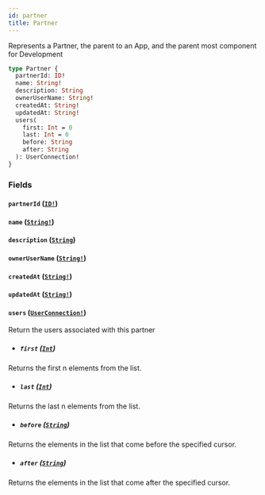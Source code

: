 ```yaml
---
id: partner
title: Partner
---
```


Represents a Partner, the parent to an App, and the parent most component for Development

```graphql
type Partner {
  partnerId: ID!
  name: String!
  description: String
  ownerUserName: String!
  createdAt: String!
  updatedAt: String!
  users(
    first: Int = 0
    last: Int = 0
    before: String
    after: String
  ): UserConnection!
}
```

### Fields

#### `partnerId` ([`ID!`](/developers/shared-apis/adminidentity-api/graphql/reference/scalars/id))

#### `name` ([`String!`](/developers/shared-apis/adminidentity-api/graphql/reference/scalars/string))

#### `description` ([`String`](/developers/shared-apis/adminidentity-api/graphql/reference/scalars/string))

#### `ownerUserName` ([`String!`](/developers/shared-apis/adminidentity-api/graphql/reference/scalars/string))

#### `createdAt` ([`String!`](/developers/shared-apis/adminidentity-api/graphql/reference/scalars/string))

#### `updatedAt` ([`String!`](/developers/shared-apis/adminidentity-api/graphql/reference/scalars/string))

#### `users` ([`UserConnection!`](/developers/shared-apis/adminidentity-api/graphql/reference/objects/user-connection))

Return the users associated with this partner

- ##### `first` ([`Int`](/developers/shared-apis/adminidentity-api/graphql/reference/scalars/int))

Returns the first n elements from the list.

- ##### `last` ([`Int`](/developers/shared-apis/adminidentity-api/graphql/reference/scalars/int))

Returns the last n elements from the list.

- ##### `before` ([`String`](/developers/shared-apis/adminidentity-api/graphql/reference/scalars/string))

Returns the elements in the list that come before the specified cursor.

- ##### `after` ([`String`](/developers/shared-apis/adminidentity-api/graphql/reference/scalars/string))

Returns the elements in the list that come after the specified cursor.

